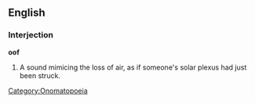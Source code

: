 ==English==

===Interjection===
'''oof'''
# A sound mimicing the loss of air, as if someone's solar plexus had just been struck.

[[Category:Onomatopoeia]]